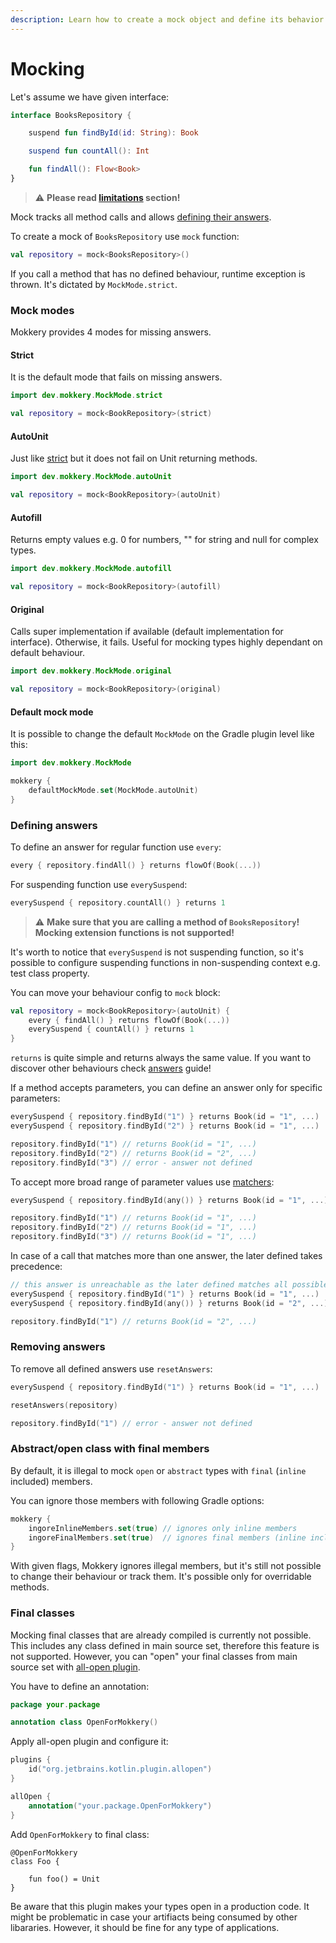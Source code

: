 ```yaml
---
description: Learn how to create a mock object and define its behavior effortlessly!
---
```

# Mocking

Let's assume we have given interface:

```kotlin
interface BooksRepository {

    suspend fun findById(id: String): Book

    suspend fun countAll(): Int

    fun findAll(): Flow<Book>
}
```
> :warning: **Please read [limitations](../Limitations) section!**

Mock tracks all method calls and allows [defining their answers](#defining-answers).

To create a mock of `BooksRepository` use `mock` function:

```kotlin
val repository = mock<BooksRepository>()
```
If you call a method that has no defined behaviour, runtime exception is thrown. It's dictated by `MockMode.strict`.
    
### Mock modes

Mokkery provides 4 modes for missing answers.

#### Strict

It is the default mode that fails on missing answers.

```kotlin
import dev.mokkery.MockMode.strict

val repository = mock<BookRepository>(strict)
```
#### AutoUnit

Just like [strict](#Strict) but it does not fail on Unit returning methods.

```kotlin
import dev.mokkery.MockMode.autoUnit

val repository = mock<BookRepository>(autoUnit)
```

#### Autofill

Returns empty values e.g. 0 for numbers, "" for string and null for complex types.
```kotlin
import dev.mokkery.MockMode.autofill

val repository = mock<BookRepository>(autofill)
```

#### Original

Calls super implementation if available (default implementation for interface). Otherwise, it fails.
Useful for mocking types highly dependant on default behaviour.
```kotlin
import dev.mokkery.MockMode.original

val repository = mock<BookRepository>(original)
```

#### Default mock mode

It is possible to change the default `MockMode` on the Gradle plugin level like this:

```kotlin
import dev.mokkery.MockMode

mokkery {
    defaultMockMode.set(MockMode.autoUnit)
}
```

### Defining answers

To define an answer for regular function use `every`:
```kotlin
every { repository.findAll() } returns flowOf(Book(...))
```
For suspending function use `everySuspend`:
```kotlin
everySuspend { repository.countAll() } returns 1
```
 > :warning: **Make sure that you are calling a method of `BooksRepository`! Mocking extension functions is not supported!**

It's worth to notice that `everySuspend` is not suspending function, so it's possible to configure suspending functions in non-suspending context e.g. test class property.

You can move your behaviour config to `mock` block:

```kotlin
val repository = mock<BookRepository>(autoUnit) {
    every { findAll() } returns flowOf(Book(...))
    everySuspend { countAll() } returns 1
}
```
`returns` is quite simple and returns always the same value. If you want to discover other behaviours check [answers](../Guides/Answers) guide!

If a method accepts parameters, you can define an answer only for specific parameters:
```kotlin
everySuspend { repository.findById("1") } returns Book(id = "1", ...)
everySuspend { repository.findById("2") } returns Book(id = "1", ...)

repository.findById("1") // returns Book(id = "1", ...)
repository.findById("2") // returns Book(id = "2", ...)
repository.findById("3") // error - answer not defined
```

To accept more broad range of parameter values use [matchers](../Guides/Matchers):
```kotlin
everySuspend { repository.findById(any()) } returns Book(id = "1", ...)

repository.findById("1") // returns Book(id = "1", ...)
repository.findById("2") // returns Book(id = "1", ...)
repository.findById("3") // returns Book(id = "1", ...)
```

In case of a call that matches more than one answer, the later defined takes precedence:

```kotlin
// this answer is unreachable as the later defined matches all possible calls
everySuspend { repository.findById("1") } returns Book(id = "1", ...) 
everySuspend { repository.findById(any()) } returns Book(id = "2", ...)

repository.findById("1") // returns Book(id = "2", ...)
```

### Removing answers

To remove all defined answers use `resetAnswers`:

```kotlin
everySuspend { repository.findById("1") } returns Book(id = "1", ...)

resetAnswers(repository)

repository.findById("1") // error - answer not defined
```

### Abstract/open class with final members

By default, it is illegal to mock `open` or `abstract` types with `final` (`inline` included) members.

You can ignore those members with following Gradle options:

```kotlin
mokkery {
    ingoreInlineMembers.set(true) // ignores only inline members
    ingoreFinalMembers.set(true)  // ignores final members (inline included)
}
```

With given flags, Mokkery ignores illegal members, but it's still not possible to change their behaviour or
track them. It's possible only for overridable methods.

### Final classes

Mocking final classes that are already compiled is currently not possible. This includes any class defined in main
source set, therefore this feature is not supported. However, you can "open" your final classes from 
main source set with [all-open plugin](https://kotlinlang.org/docs/all-open-plugin.html#gradle).

You have to define an annotation:

```kotlin
package your.package

annotation class OpenForMokkery()
```

Apply all-open plugin and configure it:

```kotlin
plugins {
    id("org.jetbrains.kotlin.plugin.allopen")
}

allOpen {
    annotation("your.package.OpenForMokkery")
}
```

Add `OpenForMokkery` to final class:

```
@OpenForMokkery
class Foo {

    fun foo() = Unit
}
```

Be aware that this plugin makes your types open in a production code. It might be problematic in case your artifiacts being consumed by other libararies.
However, it should be fine for any type of applications.
